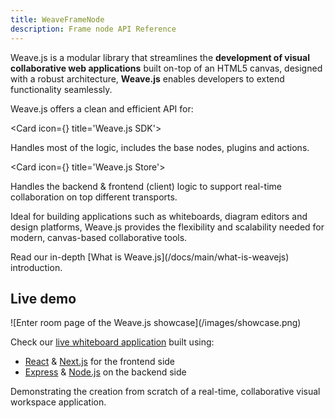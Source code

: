 ```yaml
---
title: WeaveFrameNode
description: Frame node API Reference
---
```



Weave.js is a modular library that streamlines the **development of visual
collaborative web applications** built on-top of an HTML5 canvas, designed with a
robust architecture, **Weave.js** enables developers to extend functionality
seamlessly.

Weave.js offers a clean and efficient API for:

<Cards>

<Card icon={<CpuIcon className="text-purple-300" />} title='Weave.js SDK'>

Handles most of the logic, includes the base nodes, plugins and actions.

</Card>

<Card icon={<Database className="text-blue-300" />} title='Weave.js Store'>

Handles the backend & frontend (client) logic to support real-time collaboration
on top different transports.

</Card>

</Cards>

Ideal for building applications such as whiteboards, diagram editors and design
platforms, Weave.js provides the flexibility and scalability needed for modern,
canvas-based collaborative tools.

<Callout title="Want to learn more?">
  Read our in-depth [What is Weave.js](/docs/main/what-is-weavejs) introduction.
</Callout>

## Live demo

<div className="flex justify-center items-center *:max-w-[700px] bg-gradient-to-br from-fd-primary/10 rounded-xl border">
  ![Enter room page of the Weave.js showcase](/images/showcase.png)
</div>

Check our [live whiteboard application](https://weavejs.cloud.inditex.com) built using:

- [React](https://es.react.dev/) & [Next.js](https://nextjs.org/) for the frontend side
- [Express](https://expressjs.com/) & [Node.js](https://nodejs.org/es) on the backend side

Demonstrating the creation from scratch of a real-time, collaborative visual workspace
application.
